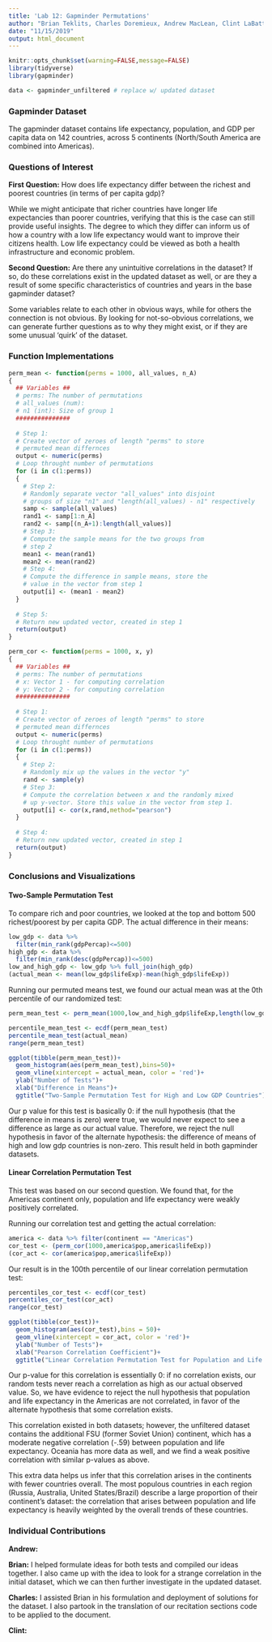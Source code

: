 ```yaml
---
title: 'Lab 12: Gapminder Permutations'
author: "Brian Teklits, Charles Doremieux, Andrew MacLean, Clint LaBattaglia"
date: "11/15/2019"
output: html_document
---
```


```r
knitr::opts_chunk$set(warning=FALSE,message=FALSE)
library(tidyverse)
library(gapminder)
```

```r
data <- gapminder_unfiltered # replace w/ updated dataset
```

### Gapminder Dataset

The gapminder dataset contains life expectancy, population, and GDP per capita data on 142 countries, across 5 continents (North/South America are combined into Americas).

### Questions of Interest

**First Question:** How does life expectancy differ between the richest and poorest countries (in terms of per capita gdp)?

While we might anticipate that richer countries have longer life expectancies than poorer countries, verifying that this is the case can still provide useful insights. The degree to which they differ can inform us of how a country with a low life expectancy would want to improve their citizens health. Low life expectancy could be viewed as both a health infrastructure and economic problem.

**Second Question:** Are there any unintuitive correlations in the dataset? If so, do these correlations exist in the updated dataset as well, or are they a result of some specific characteristics of countries and years in the base gapminder dataset?

Some variables relate to each other in obvious ways, while for others the connection is not obvious. By looking for not-so-obvious correlations, we can generate further questions as to why they might exist, or if they are some unusual 'quirk' of the dataset.

### Function Implementations

```r
perm_mean <- function(perms = 1000, all_values, n_A)
{
  ## Variables ##
  # perms: The number of permutations 
  # all_values (num): 
  # n1 (int): Size of group 1
  ###############
  
  # Step 1:
  # Create vector of zeroes of length "perms" to store
  # permuted mean differnces
  output <- numeric(perms)
  # Loop throught number of permutations
  for (i in c(1:perms))
  {
    # Step 2:
    # Randomly separate vector "all_values" into disjoint 
    # groups of size "n1" and "length(all_values) - n1" respectively
    samp <- sample(all_values)
    rand1 <- samp[1:n_A]     
    rand2 <- samp[(n_A+1):length(all_values)]    
    # Step 3:
    # Compute the sample means for the two groups from 
    # step 2
    mean1 <- mean(rand1)
    mean2 <- mean(rand2)
    # Step 4: 
    # Compute the difference in sample means, store the
    # value in the vector from step 1
    output[i] <- (mean1 - mean2)
  }
  
  # Step 5:
  # Return new updated vector, created in step 1
  return(output)
}
```

```r
perm_cor <- function(perms = 1000, x, y)
{
  ## Variables ##
  # perms: The number of permutations 
  # x: Vector 1 - for computing correlation
  # y: Vector 2 - for computing correlation
  ###############
  
  # Step 1:
  # Create vector of zeroes of length "perms" to store
  # permuted mean differnces
  output <- numeric(perms)
  # Loop throught number of permutations
  for (i in c(1:perms))
  {
    # Step 2:
    # Randomly mix up the values in the vector "y"
    rand <- sample(y)
    # Step 3:
    # Compute the correlation between x and the randomly mixed
    # up y-vector. Store this value in the vector from step 1.
    output[i] <- cor(x,rand,method="pearson")
  }
  
  # Step 4:
  # Return new updated vector, created in step 1
  return(output)
}
```

### Conclusions and Visualizations

#### Two-Sample Permutation Test

To compare rich and poor countries, we looked at the top and bottom 500 richest/poorest by per capita GDP. The actual difference in their means:
```r
low_gdp <- data %>%
  filter(min_rank(gdpPercap)<=500)
high_gdp <- data %>%
  filter(min_rank(desc(gdpPercap))<=500)
low_and_high_gdp <- low_gdp %>% full_join(high_gdp)
(actual_mean <- mean(low_gdp$lifeExp)-mean(high_gdp$lifeExp))
```
Running our permuted means test, we found our actual mean was at the 0th percentile of our randomized test:
```r
perm_mean_test <- perm_mean(1000,low_and_high_gdp$lifeExp,length(low_gdp$lifeExp))

percentile_mean_test <- ecdf(perm_mean_test)
percentile_mean_test(actual_mean)
range(perm_mean_test)

ggplot(tibble(perm_mean_test))+
  geom_histogram(aes(perm_mean_test),bins=50)+
  geom_vline(xintercept = actual_mean, color = 'red')+
  ylab("Number of Tests")+
  xlab("Difference in Means")+
  ggtitle("Two-Sample Permutation Test for High and Low GDP Countries")
```

Our p value for this test is basically 0: if the null hypothesis (that the difference in means is zero) were true, we would never expect to see a difference as large as our actual value. Therefore, we reject the null hypothesis in favor of the alternate hypothesis: the difference of means of high and low gdp countries is non-zero. This result held in both gapminder datasets.

#### Linear Correlation Permutation Test

This test was based on our second question. We found that, for the Americas continent only, population and life expectancy were weakly positively correlated.

Running our correlation test and getting the actual correlation:
```r
america <- data %>% filter(continent == "Americas")
cor_test <- (perm_cor(1000,america$pop,america$lifeExp))
(cor_act <- cor(america$pop,america$lifeExp))
```
Our result is in the 100th percentile of our linear correlation permutation test:
```r
percentiles_cor_test <- ecdf(cor_test)
percentiles_cor_test(cor_act) 
range(cor_test) 

ggplot(tibble(cor_test))+
  geom_histogram(aes(cor_test),bins = 50)+
  geom_vline(xintercept = cor_act, color = 'red')+
  ylab("Number of Tests")+
  xlab("Pearson Correlation Coefficient")+
  ggtitle("Linear Correlation Permutation Test for Population and Life Expectancy in the Americas")
```

Our p-value for this correlation is essentially 0: if no correlation exists, our random tests never reach a correlation as high as our actual observed value. So, we have evidence to reject the null hypothesis that population and life expectancy in the Americas are not correlated, in favor of the alternate hypothesis that some correlation exists.

This correlation existed in both datasets; however, the unfiltered dataset contains the additional FSU (former Soviet Union) continent, which has a moderate negative correlation (-.59) between population and life expectancy. Oceania has more data as well, and we find a weak positive correlation with similar p-values as above.

This extra data helps us infer that this correlation arises in the continents with fewer countries overall. The most populous countries in each region (Russia, Australia, United States/Brazil) describe a large proportion of their continent's dataset: the correlation that arises between population and life expectancy is heavily weighted by the overall trends of these countries.

### Individual Contributions

**Andrew:**

**Brian:** I helped formulate ideas for both tests and compiled our ideas together. I also came up with the idea to look for a strange correlation in the initial dataset, which we can then further investigate in the updated dataset.

**Charles:** I assisted Brian in his formulation and deployment of solutions for the dataset. I also partook in the translation of our recitation sections code to be applied to the document.

**Clint:**


